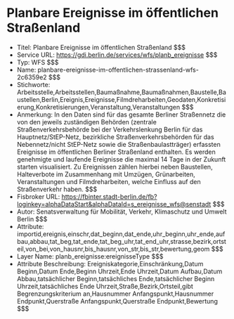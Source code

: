 # Planbare Ereignisse im öffentlichen Straßenland
- Titel: Planbare Ereignisse im öffentlichen Straßenland $$$
- Service URL: https://gdi.berlin.de/services/wfs/planb_ereignisse $$$
- Typ: WFS $$$
- Name: planbare-ereignisse-im-offentlichen-strassenland-wfs-2c6359e2 $$$
- Stichworte: Arbeitsstelle,Arbeitsstellen,Baumaßnahme,Baumaßnahmen,Baustelle,Baustellen,Berlin,Ereignis,Ereignisse,Filmdreharbeiten,Geodaten,Konkretisierung,Konkretisierungen,Veranstaltung,Veranstaltungen $$$
- Anmerkung: In den Daten sind für das gesamte Berliner Straßennetz die von den jeweils zuständigen Behörden (zentrale Straßenverkehrsbehörde bei der Verkehrslenkung Berlin für das Hauptnetz/StEP-Netz, bezirkliche Straßenverkehrsbehörden für das Nebennetz/nicht StEP-Netz sowie die Straßenbaulastträger) erfassten Ereignisse im öffentlichen Berliner Straßenland enthalten. Es werden genehmigte und laufende Ereignisse die maximal 14 Tage in der Zukunft starten visualisiert. Zu Ereignissen zählen hierbei neben Baustellen, Halteverbote im Zusammenhang mit Umzügen, Grünarbeiten, Veranstaltungen und Filmdreharbeiten, welche Einfluss auf den Straßenverkehr haben. $$$
- Fisbroker URL: https://fbinter.stadt-berlin.de/fb?loginkey=alphaDataStart&alphaDataId=s_ereignisse_wfs@senstadt $$$
- Autor: Senatsverwaltung für Mobilität, Verkehr, Klimaschutz und Umwelt Berlin $$$
- Attribute: importid,ereignis,einschr,dat_beginn,dat_ende,uhr_beginn,uhr_ende,aufbau,abbau,tat_beg,tat_ende,tat_beg_uhr,tat_end_uhr,strasse,bezirk,ortsteil,von_bei,von_hausnr,bis_hausnr,von_str,bis_str,bewertung,geom $$$
- Layer Name: planb_ereignisse:ereignisseType $$$
- Attribute Beschreibung: Ereigniskategorie,Einschränkung,Datum Beginn,Datum Ende,Beginn Uhrzeit,Ende Uhrzeit,Datum Aufbau,Datum Abbau,tatsächlicher Beginn,tatsächliches Ende,tatsächlicher Beginn Uhrzeit,tatsächliches Ende Uhrzeit,Straße,Bezirk,Ortsteil,gibt Begrenzungskriterium an,Hausnummer Anfangspunkt,Hausnummer Endpunkt,Querstraße Anfangspunkt,Querstraße Endpunkt,Bewertung $$$
